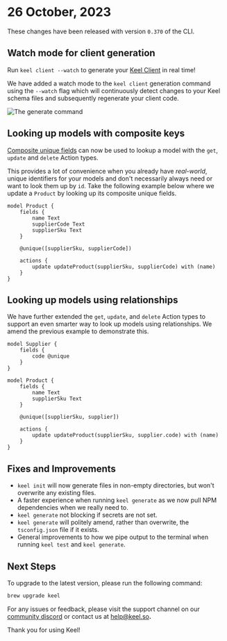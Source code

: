 # 26 October, 2023

These changes have been released with version `0.370` of the CLI.

## Watch mode for client generation

Run `keel client --watch` to generate your [Keel Client](/keel-auth-with-nextjs/building-the-backend#generating-the-keel-client) in real time!

We have added a watch mode to the `keel client` generation command using the `--watch` flag which will continuously detect changes to your Keel schema files and subsequently regenerate your client code.

![The generate command](/release-notes/0-370-keel-client-watch.svg)

## Looking up models with composite keys

[Composite unique fields](/models#composite-unique-fields) can now be used to lookup a model with the `get`, `update` and `delete` Action types. 

This provides a lot of convenience when you already have *real-world*, unique identifiers for your models and don't necessarily always need or want to look them up by `id`. Take the following example below where we update a `Product` by looking up its composite unique fields.

```keel
model Product {
    fields {
        name Text
        supplierCode Text
        supplierSku Text
    }

    @unique([supplierSku, supplierCode])

    actions {
        update updateProduct(supplierSku, supplierCode) with (name)
    }
}
```

## Looking up models using relationships

We have further extended the `get`, `update`, and `delete` Action types to support an even smarter way to look up models using relationships.  We amend the previous example to demonstrate this.

```keel
model Supplier {
    fields {
        code @unique
    }
}

model Product {
    fields {
        name Text
        supplierSku Text
    }

    @unique([supplierSku, supplier])

    actions {
        update updateProduct(supplierSku, supplier.code) with (name)
    }
}
```

## Fixes and Improvements

 - `keel init` will now generate files in non-empty directories, but won't overwrite any existing files.
 - A faster experience when running `keel generate` as we now pull NPM dependencies when we really need to.
 - `keel generate` not blocking if secrets are not set.
 - `keel generate` will politely amend, rather than overwrite, the `tsconfig.json` file if it exists.
 - General improvements to how we pipe output to the terminal when running `keel test` and `keel generate`.


## Next Steps

To upgrade to the latest version, please run the following command:

```bash
brew upgrade keel
```

For any issues or feedback, please visit the support channel on our [community discord](https://keel.so/discord) or contact us at [help@keel.so](mailto:help@keel.so)**.**

Thank you for using Keel!

